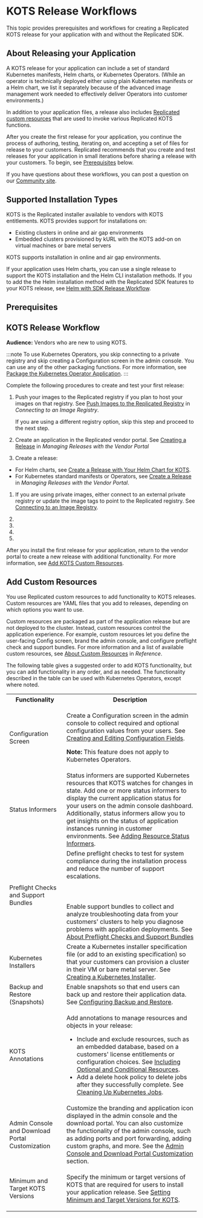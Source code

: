 
# KOTS Release Workflows

This topic provides prerequisites and workflows for creating a Replicated KOTS release for your application with and without the Replicated SDK.

## About Releasing your Application

A KOTS release for your application can include a set of standard Kubernetes manifests, Helm charts, or Kubernetes Operators. (While an operator is technically deployed either using plain Kubernetes manifests or a Helm chart, we list it separately because of the advanced image management work needed to effectively deliver Operators into customer environments.) 

In addition to your application files, a release also includes [Replicated custom resources](/reference/custom-resource-about) that are used to invoke various Replicated KOTS functions.

After you create the first release for your application, you continue the process of authoring, testing, iterating on, and accepting a set of files for release to your customers. Replicated recommends that you create and test releases for your application in small iterations before sharing a release with your customers. To begin, see [Prerequisites](#prerequisites) below.

If you have questions about these workflows, you can post a question on our [Community site](https://community.replicated.com/).

## Supported Installation Types

KOTS is the Replicated installer available to vendors with KOTS entitlements. KOTS provides support for installations on:

- Existing clusters in online and air gap environments
- Embedded clusters provisioned by kURL with the KOTS add-on on virtual machines or bare metal servers

KOTS supports installation in online and air gap environments.

If your application uses Helm charts, you can use a single release to support the KOTS installation and the Helm CLI installation methods. 
If you to add the the Helm installation method with the Replicated SDK features to your KOTS release, see [Helm with SDK Release Workflow](helm-release).

## Prerequisites

<PrerequisitesWorkflows/>

<!--Additionally, supporting Helm installations has the following requirements:

<HelmInstallRequirements/>

* <FeatureFlag/>

## KOTS Releases with Helm and the SDK

**Audience:** The audiences for this workflow are:

  - Existing vendors who are using KOTS and want to support Helm installations
  - New vendors who want to use KOTS, Helm charts, and support Helm installations

When you create a KOTS release with Helm charts, you get the benefit of providing customers with the KOTS installer and admin console. However, you might need to provide some customers with the ability to install using the Helm CLI.
You can support Helm CLI installations in a KOTS release. Optionally, you can add the SDK to get the benefits of the SDK features with Helm installations, including the ability to use the proxy service for license validation without exposing your registry credentials.

Complete the following procedures to create and test a KOTS release that includes the SDK:

1. (Recommended) Familiarize yourself by using the SDK in integration mode. This lets you test the SDK API with mock data in a local environment without making changes to your release in the vendor portal. See [Developing Against the SDK API](replicated-sdk-development).

  Integration mode testing is a fast, reliable way to test and iterate every time you create or update a release, before committing changes in the vendor portal and performing full testing.

1. Add the SDK as a dependency to your Helm chart and package the Helm chart. See [Declare the SDK as a Dependency](replicated-sdk-using#declare-the-sdk-as-a-dependency) in _Using the SDK with Your Application (Beta)_.

1. Create an application or use an existing application in the vendor portal, and create a new release. See [Using the Vendor Portal](replicated-sdk-using#using-the-vendor-portal) in _Using the SDK with Your Application (Beta)_.

1. Add custom resources to add KOTS functionality to the KOTS release. See [Add KOTS Custom Resources](custom-resources).

1. <KurlInstaller/>

1. <PromoteUnstable/>

1. <LicenseCreate/>

1. <ImageRegistryConnect/>

1. Test your installation:

    - Helm Installation: See [Installing an Application with Helm (Beta)](install-with-helm)
    - KOTS and kURL Installation: See [About Installing an Application](installing-overview)

1. Validate that telemetry is showing up for the customer instance. Click through to the instance details and review the events. See [About Instance and Event Data](instance-insights-event-data).

After you install the first release for your application, return to the vendor portal to create a new release with additional functionality. For more information, see:

- [Add SDK Functionality](sdk-functionality-add)
- [Add KOTS Custom Resources](custom-resources) 
-->

## KOTS Release Workflow

**Audience:** Vendors who are new to using KOTS.

:::note
To use Kubernetes Operators, you skip connecting to a private registry and skip creating a Configuration screen in the admin console. You can use any of the other packaging functions. For more information, see [Package the Kubernetes Operator Application](operator-packaging-about).
:::

Complete the following procedures to create and test your first release:

1. Push your images to the Replicated registry if you plan to host your images on that registry. See [Push Images to the Replicated Registry](packaging-private-images#push-images-to-the-replicated-private-registry) in _Connecting to an Image Registry_.

    If you are using a different registry option, skip this step and proceed to the next step.

1. Create an application in the Replicated vendor portal. See [Creating a Release](releases-creating-releases#create-a-release) in _Managing Releases with the Vendor Portal_

1. Create a release:

  - For Helm charts, see [Create a Release with Your Helm Chart for KOTS](helm-release).
  - For Kubernetes standard manifests or Operators, see [Create a Release](releases-creating-releases#create-a-release) in _Managing Releases with the Vendor Portal_.

1. If you are using private images, either connect to an external private registry or update the image tags to point to the Replicated registry. See [Connecting to an Image Registry](packaging-private-images).

1. <KurlInstaller/>

1. <PromoteUnstable/>

1. <LicenseCreate/>

1. <TestDev/>

  After you install the first release for your application, return to the vendor portal to create a new release with additional functionality. For more information, see [Add KOTS Custom Resources](custom-resources). 

## Add Custom Resources

You use Replicated custom resources to add functionality to KOTS releases. Custom resources are YAML files that you add to releases, depending on which options you want to use. 

Custom resources are packaged as part of the application release but are not deployed to the cluster. Instead, custom resources control the application experience. For example, custom resources let you define the user-facing Config screen, brand the admin console, and configure preflight check and support bundles. For more information and a list of available custom resources, see [About Custom Resources](/reference/custom-resource-about) in _Reference_.

<AddFunctionality/> 

The following table gives a suggested order to add KOTS functionality, but you can add functionality in any order, and as needed. The functionality described in the table can be used with Kubernetes Operators, except where noted.

<table>
  <tr>
    <th width="30%">Functionality</th>
    <th width="70%">Description</th>
  </tr>
  <tr>
  <td>Configuration Screen</td>
      <td><p>Create a Configuration screen in the admin console to collect required and optional configuration values from your users. See <a href="admin-console-customize-config-screen">Creating and Editing Configuration Fields</a>.</p><p><strong>Note:</strong> This feature does not apply to Kubernetes Operators.</p></td>
  </tr>
  <tr>
    <td>Status Informers</td>
    <td>Status informers are supported Kubernetes resources that KOTS watches for changes in state. Add one or more status informers to display the current application status for your users on the admin console dashboard. Additionally, status informers allow you to get insights on the status of application instances running in customer environments. See <a href="admin-console-display-app-status">Adding Resource Status Informers</a>.</td>
  </tr>
  <tr>
    <td>Preflight Checks and Support Bundles</td>
    <td>Define preflight checks to test for system compliance during the installation process and reduce the number of support escalations. <br></br><br></br>Enable support bundles to collect and analyze troubleshooting data from your customers' clusters to help you diagnose problems with application deployments. See <a href="preflight-support-bundle-about">About Preflight Checks and Support Bundles</a></td>
  </tr>
  <tr>
    <td>Kubernetes Installers</td>
    <td>Create a Kubernetes installer specification file (or add to an existing specification) so that your customers can provision a cluster in their VM or bare metal server. See <a href="packaging-embedded-kubernetes">Creating a Kubernetes Installer</a>.</td>
  </tr>
  <tr>
    <td>Backup and Restore (Snapshots)</td>
    <td>Enable snapshots so that end users can back up and restore their application data. See <a href="snapshots-configuring-backups">Configuring Backup and Restore</a>.</td>
  </tr>
  <tr>
    <td>KOTS Annotations</td>
    <td>
    <p>Add annotations to manage resources and objects in your release:</p>
    <ul>
      <li>Include and exclude resources, such as an embedded database, based on a customers' license entitlements or configuration choices. See <a href="packaging-include-resources">Including Optional and Conditional Resources</a>.</li>
      <li>Add a delete hook policy to delete jobs after they successfully complete. See <a href="packaging-cleaning-up-jobs">Cleaning Up Kubernetes Jobs</a>.</li>
    </ul>
    </td>
  </tr>
  <tr>
    <td>Admin Console and Download Portal Customization</td>
    <td>Customize the branding and application icon displayed in the admin console and the download portal. You can also customize the functionality of the admin console, such as adding ports and port forwarding, adding custom graphs, and more. See the <a href="admin-console-customize-app-icon">Admin Console and Download Portal Customization</a> section.</td>
  </tr>
  <tr>
    <td>Minimum and Target KOTS Versions</td>
    <td>
    <p>Specify the minimum or target versions of KOTS that are required for users to install your application release. See <a href="packaging-kots-versions">Setting Minimum and Target Versions for KOTS</a>.</p>
    </td>
  </tr>
</table>
